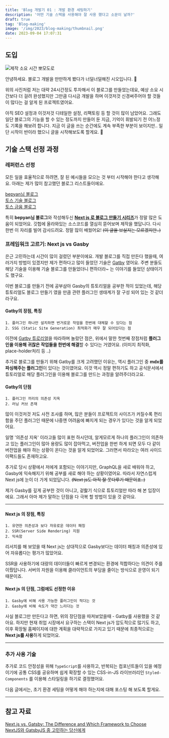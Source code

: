 ```yaml
---
title: 'Blog 개발기 01 : 개발 환경 세팅하기'
description: '어떤 기술 스택을 사용해야 잘 사용 했다고 소문이 날까?'
draft: true
tag: 'Blog-making'
image: '/img/2023/blog-making/thumbnail.png'
date: 2023-09-04 17:07:31
---
```



## 도입

![제작 소요 시간 뽀모도로](/posts/blog-making-log-01/230904-173518.png)

안녕하세요. 블로그 개발을 만만하게 봤다가 너덜너덜해진 시오입니다. 🥲

위의 사진처럼 저는 대략 24시간정도 투자해서 이 블로그를 만들었는데요, 예상 소요 시간보다 더 걸려 완성했지만 그만큼 다시금 개발을 하며 이것저것 신경써주어야 할 것들이 많다는 걸 알게 된 프로젝트였어요.

아직 SEO 설정과 이것저것 디테일한 설정, 리팩토링 등 할 것이 많이 남았어요. 그래도 일단 블로그의 기능을 할 수 있는 정도까지 만들어 둔 지금, 기억이 휘발되기 전 어느정도 기록을 해보려 합니다. 지금 이 글을 쓰는 순간에도 계속 부족한 부분이 보이지만.. 일단 시작이 반이라 했으니 글을 시작해보도록 할게요. 🎉


## 기술 스택 선정 과정

### 레퍼런스 선정

모든 일을 효율적으로 하려면, 잘 된 예시들을 모으는 것 부터 시작해야 한다고 생각해요. 아래는 제가 많이 참고했던 블로그 리스트들이에요.

[bepyan님 블로그](https://bepyan.github.io/) <br />
[토스 기술 블로그](https://toss.tech/tech) <br />
[토스 금융 블로그](https://toss.tech/tech)

특히 **bepyan님 블로그**와 작성해두신 [**Next js 로 블로그 만들기 시리즈**](https://bepyan.github.io/blog/nextjs-blog)가 정말 많은 도움이 되었어요. 깃헙에 올라와있는 소스코드를 열심히 뜯어보며 제작을 했답니다. 다시한번 이 자리를 빌어 감사드려요. 정말 많이 배웠어요! ~~(이 글을 보실지는 모르겠지만..)~~

### 프레임워크 고르기: Next js vs Gasby

은근 고민하는데 시간이 많이 걸렸던 부분이에요. 개발 블로그를 직접 만든다 했을때, 여러가지 방법이 있겠지만 제가 편하다고 많이 들었던 기술은 [Gatby](https://www.gatsbyjs.com/) 였어요. 주변 분들도 해당 기술을 이용해 기술 블로그를 만들었더니 편하더라~ 는 이야기를 들었던 상태이기도 했구요.


이번 블로그를 만들기 전에 공부삼아 Gasby의 튜토리얼을 공부한 적이 있었는데, 해당 튜토리얼도 블로그 만들기 였을 만큼 관련 플러그인 생태계가 잘 구성 되어 있는 것 같더라구요.

#### Gatby의 장점, 특징

```
1. 플러그인 하나만 설치하면 번거로운 작업을 한번에 대체할 수 있다는 점
2. SSG (Static Site Generation) 최적화가 매우 잘 되어있다는 점
```


이전에 [Gatby 튜로리얼](https://www.gatsbyjs.com/docs/tutorial/)을 따라하며 놀랐던 점은, 위에서 말한 첫번째 장점처럼 **플러그인을 이용해 귀찮은 작업들을 한번에 해결**할 수 있다는 거였어요. (이미지 최적화, place-holder처리 등 ..)

추가로 블로그를 만들기 위해 Gatby를 크게 고려했던 이유는, 역시 플러그인 중 **mdx를 파싱해주는 플러그인**이 있다는 것이였어요. 이것 역시 정말 편하기도 하고 공식문서에서 튜토리얼로 해당 플러그인을 이용해 블로그를 만드는 과정을 알려주더라고요.

#### Gatby의 단점

```
1. 플러그인 끼리의 의존성 지옥
2. 러닝 커브 존재
```

많이 이것저것 저도 사전 조사를 하며, 많은 분들이 프로젝트의 사이즈가 커질수록 편리함을 주던 플러그인 때문에 나중엔 어려움에 빠지게 되는 경우가 있다는 것을 알게 되었어요.

일명 '의존성 지옥' 이라고들 많이 표현 하시던데, 알게모르게 하나의 플러그인이 의존하고 있는 플러그인이 많아 용량도 많이 잡아먹고, 버전업을 한번 하게 되면 모두 다 같이 버전업을 해야 하는 상황이 온다는 것을 알게 되었어요. 그러면서 따라오는 여러 사이드 이팩드들도 존재하고요.

추가로 당시 상황에서 저에게 포함되는 이야기지만, GraphQL을 새로 배워야 하고, Gasby에 익숙해지기 위해 공부를 새로 해야 하는 상황이였어요. 따라서 자연스럽게 Next js에 눈이 더 가게 되었답니다. ~~(Next js도 아직 잘 못다루기 때문이죠..)~~

제가 Gasby를 깊게 공부한 것이 아니고, 겉핧기 식으로 튜토리얼만 따라 해 본 입장이에요. 그래서 아마 제가 말하는 단점을 다 극복 할 방법이 있을 것 같아요.

---

#### Next js 의 장점, 특징

```
1. 유연한 의존성과 보다 자유로운 데이터 패칭
2. SSR(Server Side Rendering) 지원
2. 익숙함
```
리서치를 해 보았을 때 Next js는 상대적으로 Gasby보다는 데이터 패칭과 의존성에 있어 자유롭다는 평가가 많았어요.

SSR을 사용하기에 대량의 데이터들이 빠르게 변경되는 환경에 적합하다는 의견이 주를 이뤘답니다. 서버의 자원을 이용해 클라이언트의 부담을 줄이는 방식으로 운영이 되기 때문이죠.


#### Next js 의 단점, 그럼에도 선정한 이유

```
1. Gasby에 비해 사용 가능한 플러그인이 적다는 것
2. Gasby에 비해 속도가 약간 느리다는 것
```

사실 블로그만 만든다고 하면, 위의 장단점을 따져보았을때 - Gatby를 사용했을 것 같아요. 하지만 현재 취업 시장에서 요구하는 스택이 Next js가 압도적으로 많기도 하고, 이후 확장될 홈페이지에 대한 계획을 대략적으로 가지고 있기 때문에 최종적으로는 **Next js를 사용**하게 되었어요.

---

### 추가 사용 기술

추가로 코드 안정성을 위해 `TypeScript`를 사용하고, 반복되는 컴포넌트들이 있을 예정이기에 공통 CSS를 공유하며 쉽게 확장할 수 있는 CSS-in-JS 라이브러리인 `Styled-Components` 를 이용해 스타일링을 하기로 결정했어요.

다음 글에서는, 초기 환경 세팅을 어떻게 해야 하는지에 대해 포스팅 해 보도록 할게요.

---
## 참고 자료
[Next.js vs. Gatsby: The Difference and Which Framework to Choose](https://ninetailed.io/blog/next-js-vs-gatsby/) <br />
[NextJS와 GatsbyJS 중 고민하는 당신에게](https://shylog.com/which-is-better-nextjs-or-gatsbyjs/)